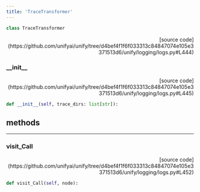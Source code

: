 ```yaml
---
title: 'TraceTransformer'
---
```


```python
class TraceTransformer
```

<p align="right">[source code](https://github.com/unifyai/unify/tree/d4bef4f1f6f033313c84847074e105e3371513d6/unify/logging/logs.py#L444)</p>



### \_\_init\_\_

<p align="right">[source code](https://github.com/unifyai/unify/tree/d4bef4f1f6f033313c84847074e105e3371513d6/unify/logging/logs.py#L445)</p>

```python
def __init__(self, trace_dirs: list[str]):
```



## methods

---

### visit\_Call

<p align="right">[source code](https://github.com/unifyai/unify/tree/d4bef4f1f6f033313c84847074e105e3371513d6/unify/logging/logs.py#L452)</p>

```python
def visit_Call(self, node):
```

